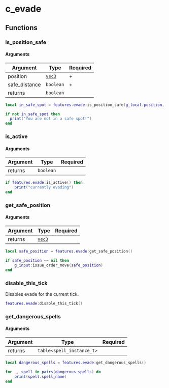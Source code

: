 # c_evade

## Functions

### is_position_safe

#### Arguments

| Argument      | Type      | Required |
|---------------|-----------|----------|
| position      | [`vec3`](/structs/vec3)    | +        |
| safe_distance | `boolean` | +        |
| returns       | `boolean` |          |


```lua
local in_safe_spot = features.evade:is_position_safe(g_local.position, true)

if not in_safe_spot then
  print("You are not in a safe spot!")
end
```

### is_active

#### Arguments

| Argument      | Type      | Required |
|---------------|-----------|----------|
| returns       | `boolean` |          |

```lua
if features.evade:is_active() then
    print("currently evading")
end
```

### get_safe_position

#### Arguments

| Argument | Type   | Required |
|----------|--------|----------|
| returns  | [`vec3`](/structs/vec3) |          |


```lua
local safe_position = features.evade:get_safe_position()

if safe_position ~= nil then
    g_input:issue_order_move(safe_position)
end
```

### disable_this_tick

Disables evade for the current tick.

```lua
features.evade:disable_this_tick()
```

### get_dangerous_spells

#### Arguments

| Argument | Type                      | Required |
|----------|---------------------------|----------|
| returns  | `table<spell_instance_t>` |          |

```lua
local dangerous_spells = features.evade:get_dangerous_spells()

for _, spell in pairs(dangerous_spells) do
    print(spell.spell_name)
end
```
